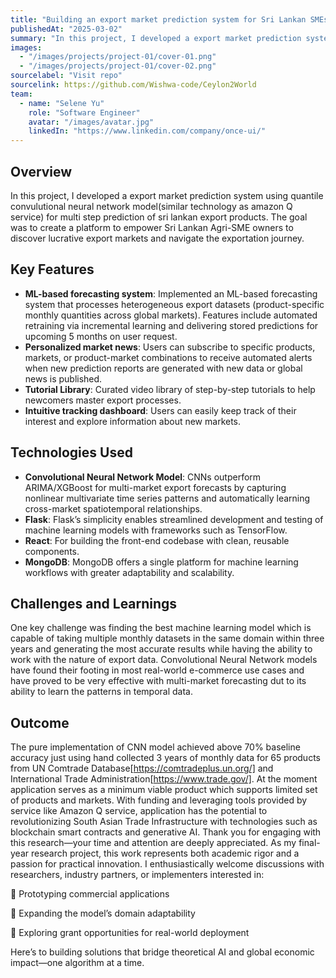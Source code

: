 ```yaml
---
title: "Building an export market prediction system for Sri Lankan SMEs"
publishedAt: "2025-03-02"
summary: "In this project, I developed a export market prediction system using quantile convulutional neural network model(similar technology as amazon Q service) for multi step prediction of sri lankan export products."
images:
  - "/images/projects/project-01/cover-01.png"
  - "/images/projects/project-01/cover-02.png"
sourcelabel: "Visit repo"
sourcelink: https://github.com/Wishwa-code/Ceylon2World
team:
  - name: "Selene Yu"
    role: "Software Engineer"
    avatar: "/images/avatar.jpg"
    linkedIn: "https://www.linkedin.com/company/once-ui/"
---
```


## Overview

In this project, I developed a export market prediction system using quantile convulutional neural network model(similar technology as amazon Q service) for multi step prediction of sri lankan export products. The goal was to create a platform to empower Sri Lankan Agri-SME owners to discover lucrative export markets and navigate the exportation journey.

## Key Features

- **ML-based forecasting system**: Implemented an ML-based forecasting system that processes heterogeneous export datasets (product-specific monthly quantities across global markets). Features include automated retraining via incremental learning and delivering stored predictions for upcoming 5 months on user request.
- **Personalized market news**: Users can subscribe to specific products, markets, or product-market combinations to receive automated alerts when new prediction reports are generated with new data or global news is published.
- **Tutorial Library**: Curated video library of step-by-step tutorials to help newcomers master export processes.
- **Intuitive tracking dashboard**: Users can easily keep track of their interest and explore information about new markets.

## Technologies Used

- **Convolutional Neural Network Model**: CNNs outperform ARIMA/XGBoost for multi-market export forecasts by capturing nonlinear multivariate time series patterns and automatically learning cross-market spatiotemporal relationships.
- **Flask**: Flask’s simplicity enables streamlined development and testing of machine learning models with frameworks such as TensorFlow.
- **React**: For building the front-end codebase with clean, reusable components.
- **MongoDB**: MongoDB offers a single platform for machine learning workflows with greater adaptability and scalability.
## Challenges and Learnings

One key challenge was finding the best machine learning model which is capable of taking multiple monthly datasets in the same domain within three years and generating the most accurate results while having the ability to work with the nature of export data. Convolutional Neural Network models have found their footing in most real-world e-commerce use cases and have proved to be very effective with multi-market forecasting dut to its ability to learn the patterns in temporal data.

## Outcome

The pure implementation of CNN model achieved above 70% baseline accuracy just using hand collected 3 years of monthly data for 65 products from UN Comtrade Database[https://comtradeplus.un.org/] and International Trade Administration[https://www.trade.gov/]. At the moment application serves as a minimum viable product which supports limited set of products and markets. With funding and leveraging tools provided by service like Amazon Q service, application has the potential to revolutionizing South Asian Trade Infrastructure with technologies such as blockchain smart contracts and generative AI. Thank you for engaging with this research—your time and attention are deeply appreciated. As my final-year research project, this work represents both academic rigor and a passion for practical innovation. I enthusiastically welcome discussions with researchers, industry partners, or implementers interested in:

🔹 Prototyping commercial applications

🔹 Expanding the model’s domain adaptability

🔹 Exploring grant opportunities for real-world deployment

Here’s to building solutions that bridge theoretical AI and global economic impact—one algorithm at a time.